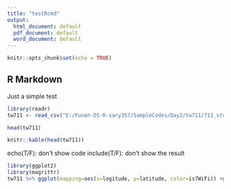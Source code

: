 ```yaml
---
title: "testRcmd"
output:
  html_document: default
  pdf_document: default
  word_document: default
---
```


```r
knitr::opts_chunk$set(echo = TRUE)
```

## R Markdown

Just a simple test

```r
library(readr)
tw711 <- read_csv("E:/Funon-DS-R-sary357/SampleCodes/Day2/tw711/711_stores_df.csv",col_types = cols(POIID = col_character()))
```
```r
head(tw711)
```
```r
knitr::kable(head(tw711))
```
echo(T/F): don't show code
include(T/F): don't show the result
```r
library(ggplot2)
library(magrittr)
tw711 %>% ggplot(mapping=aes(x=logitude, y=latitude, color=is7WiFi)) +geom_point()
```
